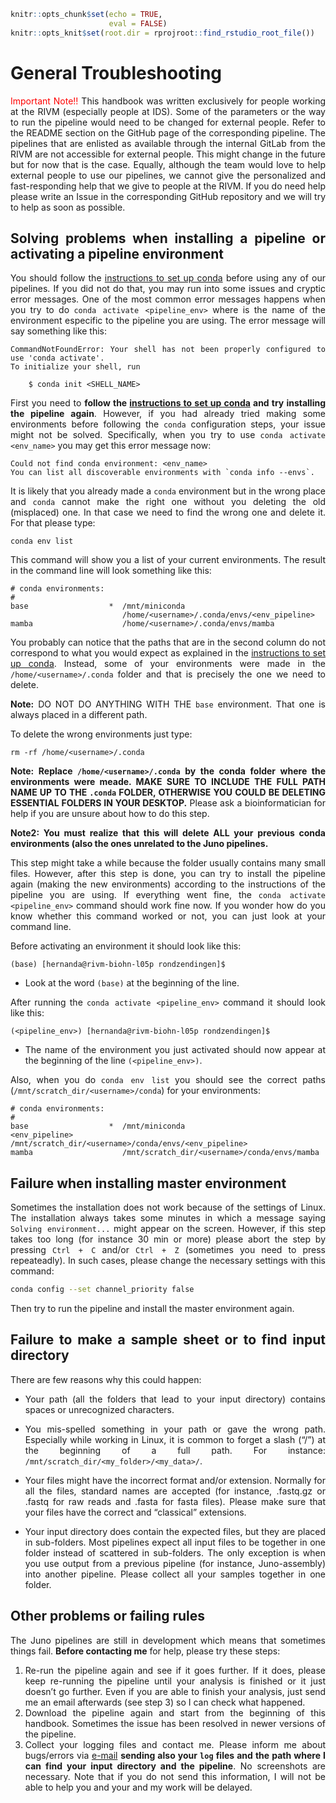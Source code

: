 ```r
knitr::opts_chunk$set(echo = TRUE, 
                      eval = FALSE)
knitr::opts_knit$set(root.dir = rprojroot::find_rstudio_root_file())
```

# General Troubleshooting {#general-troubleshooting}

<style>
body {
text-align: justify}
</style>

<span style="color:red;">Important Note!!</span> This handbook was written exclusively for people working at the RIVM (especially people at IDS). Some of the parameters or the way to run the pipeline would need to be changed for external people. Refer to the README section on the GitHub page of the corresponding pipeline. The pipelines that are enlisted as available through the internal GitLab from the RIVM are not accessible for external people. This might change in the future but for now that is the case. Equally, although the team would love to help external people to use our pipelines, we cannot give the personalized and fast-responding help that we give to people at the RIVM. If you do need help please write an Issue in the corresponding GitHub repository and we will try to help as soon as possible. 

## Solving problems when installing a pipeline or activating a pipeline environment {#problems-conda-activate}

You should follow the [instructions to set up conda](#set-conda) before using any of our pipelines. If you did not do that, you may run into some issues and cryptic error messages. One of the most common error messages happens when you try to do `conda activate <pipeline_env>` where <pipeline_env>  is the name of the environment especific to the pipeline you are using. The error message will say something like this:

```
CommandNotFoundError: Your shell has not been properly configured to use 'conda activate'.
To initialize your shell, run

    $ conda init <SHELL_NAME>
```

First you need to **follow the [instructions to set up conda](#set-conda) and try installing the pipeline again**. However, if you had already tried making some environments before following the `conda` configuration steps, your issue might not be solved. Specifically, when you try to use `conda activate <env_name>` you may get this error message now:

```
Could not find conda environment: <env_name>
You can list all discoverable environments with `conda info --envs`.
```

It is likely that you already made a `conda` environment but in the wrong place and `conda` cannot make the right one without you deleting the old (misplaced) one. In that case we need to find the wrong one and delete it. For that please type:

```
conda env list
```

This command will show you a list of your current environments. The result in the command line will look something like this:

```
# conda environments:
#
base                  *  /mnt/miniconda
                         /home/<username>/.conda/envs/<env_pipeline>
mamba                    /home/<username>/.conda/envs/mamba
```

You probably can notice that the paths that are in the second column do not correspond to what you would expect as explained in the [instructions to set up conda](#set-conda). Instead, some of your environments were made in the `/home/<username>/.conda` folder and that is precisely the one we need to delete. 

**Note:** DO NOT DO ANYTHING WITH THE `base` environment. That one is always placed in a different path.

To delete the wrong environments just type:

```
rm -rf /home/<username>/.conda
```
**Note: Replace `/home/<username>/.conda` by the conda folder where the environments were meade. MAKE SURE TO INCLUDE THE FULL PATH NAME UP TO THE `.conda` FOLDER, OTHERWISE YOU COULD BE DELETING ESSENTIAL FOLDERS IN YOUR DESKTOP.** Please ask a bioinformatician for help if you are unsure about how to do this step.

**Note2: You must realize that this will delete ALL your previous conda environments (also the ones unrelated to the Juno pipelines.**  

This step might take a while because the folder usually contains many small files. However, after this step is done, you can try to install the pipeline again (making the new environments) according to the instructions of the pipeline you are using. If everything went fine, the `conda activate <pipeline_env>` command should work fine now. If you wonder how do you know whether this command worked or not, you can just look at your command line.  

Before activating an environment it should look like this:

```
(base) [hernanda@rivm-biohn-l05p rondzendingen]$
```
* Look at the word `(base)` at the beginning of the line.  

After running the `conda activate <pipeline_env>` command it should look like this:

```
(<pipeline_env>) [hernanda@rivm-biohn-l05p rondzendingen]$ 
```
* The name of the environment you just activated should now appear at the beginning of the line `(<pipeline_env>)`.  

Also, when you do `conda env list` you should see the correct paths (`/mnt/scratch_dir/<username>/conda`) for your environments:

```
# conda environments:
#
base                  *  /mnt/miniconda
<env_pipeline>           /mnt/scratch_dir/<username>/conda/envs/<env_pipeline>
mamba                    /mnt/scratch_dir/<username>/conda/envs/mamba
```

## Failure when installing master environment  

Sometimes the installation does not work because of the settings of Linux. The installation always takes some minutes in which a message saying `Solving environment...` might appear on the screen. However, if this step takes too long (for instance 30 min or more) please abort the step by pressing `Ctrl + C` and/or `Ctrl + Z` (sometimes you need to press repeateadly). In such cases, please change the necessary settings with this command:  

```bash
conda config --set channel_priority false
```

Then try to run the pipeline and install the master environment again. 

## Failure to make a sample sheet or to find input directory   

There are few reasons why this could happen:

- Your path (all the folders that lead to your input directory) contains spaces or unrecognized characters.  

- You mis-spelled something in your path or gave the wrong path. Especially while working in Linux, it is common to forget a slash ("/") at the beginning of a full path. For instance: `/mnt/scratch_dir/<my_folder>/<my_data>/`.  

- Your files might have the incorrect format and/or extension. Normally for all the files, standard names are accepted (for instance, .fastq.gz or .fastq for raw reads and .fasta for fasta files). Please make sure that your files have the correct and "classical" extensions.   

- Your input directory does contain the expected files, but they are placed in sub-folders. Most pipelines expect all input files to be together in one folder instead of scattered in sub-folders. The only exception is when you use output from a previous pipeline (for instance, Juno-assembly) into another pipeline. Please collect all your samples together in one folder.  

## Other problems or failing rules  

The Juno pipelines are still in development which means that sometimes things fail. **Before contacting me** for help, please try these steps:  

1. Re-run the pipeline again and see if it goes further. If it does, please keep re-running the pipeline until your analysis is finished or it just doesn't go further. Even if you are able to finish your analysis, just send me an email afterwards (see step 3) so I can check what happened.    
2. Download the pipeline again and start from the beginning of this handbook. Sometimes the issue has been resolved in newer versions of the pipeline.
3. Collect your logging files and contact me. Please inform me about bugs/errors via [e-mail](mailto:roxanne.wolthuis@rivm.nl) **sending also your `log` files and the path where I can find your input directory and the pipeline**. No screenshots are necessary. Note that if you do not send this information, I will not be able to help you and your and my work will be delayed.  
